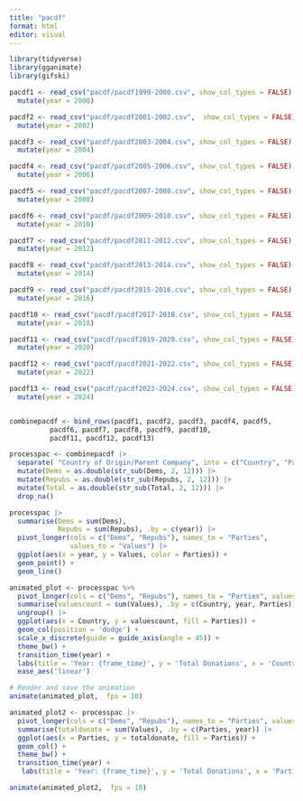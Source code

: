 ```yaml
---
title: "pacdf"
format: html
editor: visual
---
```


```r
library(tidyverse)
library(gganimate)
library(gifski)

pacdf1 <- read_csv("pacdf/pacdf1999-2000.csv", show_col_types = FALSE) |>
  mutate(year = 2000)

pacdf2 <- read_csv("pacdf/pacdf2001-2002.csv",  show_col_types = FALSE) |>
  mutate(year = 2002)

pacdf3 <- read_csv("pacdf/pacdf2003-2004.csv", show_col_types = FALSE) |>
  mutate(year = 2004)

pacdf4 <- read_csv("pacdf/pacdf2005-2006.csv", show_col_types = FALSE) |>
  mutate(year = 2006)

pacdf5 <- read_csv("pacdf/pacdf2007-2008.csv", show_col_types = FALSE) |>
  mutate(year = 2008)

pacdf6 <- read_csv("pacdf/pacdf2009-2010.csv", show_col_types = FALSE) |>
  mutate(year = 2010)

pacdf7 <- read_csv("pacdf/pacdf2011-2012.csv", show_col_types = FALSE) |>
  mutate(year = 2012)

pacdf8 <- read_csv("pacdf/pacdf2013-2014.csv", show_col_types = FALSE) |>
  mutate(year = 2014)

pacdf9 <- read_csv("pacdf/pacdf2015-2016.csv", show_col_types = FALSE) |>
  mutate(year = 2016)

pacdf10 <- read_csv("pacdf/pacdf2017-2018.csv", show_col_types = FALSE) |>
  mutate(year = 2018)

pacdf11 <- read_csv("pacdf/pacdf2019-2020.csv", show_col_types = FALSE) |>
  mutate(year = 2020)

pacdf12 <- read_csv("pacdf/pacdf2021-2022.csv", show_col_types = FALSE) |>
  mutate(year = 2022)

pacdf13 <- read_csv("pacdf/pacdf2023-2024.csv", show_col_types = FALSE) |>
  mutate(year = 2024)


combinepacdf <- bind_rows(pacdf1, pacdf2, pacdf3, pacdf4, pacdf5, 
          pacdf6, pacdf7, pacdf8, pacdf9, pacdf10, 
          pacdf11, pacdf12, pacdf13)

```

```r
processpac <- combinepacdf |>
  separate( "Country of Origin/Parent Company", into = c("Country", "Parent_Company"), sep = "/") |>
  mutate(Dems = as.double(str_sub(Dems, 2, 12))) |>
  mutate(Repubs = as.double(str_sub(Repubs, 2, 12))) |>
  mutate(Total = as.double(str_sub(Total, 2, 12))) |>
  drop_na()

processpac |>
  summarise(Dems = sum(Dems), 
            Repubs = sum(Repubs), .by = c(year)) |>
  pivot_longer(cols = c("Dems", "Repubs"), names_to = "Parties",
               values_to = "Values") |>
  ggplot(aes(x = year, y = Values, color = Parties)) +
  geom_point() + 
  geom_line()
```

```r
animated_plot <- processpac %>%
  pivot_longer(cols = c("Dems", "Repubs"), names_to = "Parties", values_to = "Values") %>%
  summarise(valuescount = sum(Values), .by = c(Country, year, Parties)) %>%
  ungroup() |>
  ggplot(aes(x = Country, y = valuescount, fill = Parties)) +
  geom_col(position = 'dodge') +
  scale_x_discrete(guide = guide_axis(angle = 45)) +
  theme_bw() +
  transition_time(year) +
  labs(title = 'Year: {frame_time}', y = 'Total Donations', x = 'Country') +
  ease_aes('linear')

# Render and save the animation
animate(animated_plot,  fps = 10)

```


```r
animated_plot2 <- processpac |>
  pivot_longer(cols = c("Dems", "Repubs"), names_to = "Parties", values_to = "Values") |>
  summarise(totaldonate = sum(Values), .by = c(Parties, year)) |>
  ggplot(aes(x = Parties, y = totaldonate, fill = Parties)) + 
  geom_col() +
  theme_bw() +
  transition_time(year) + 
   labs(title = 'Year: {frame_time}', y = 'Total Donations', x = 'Parties') 

animate(animated_plot2,  fps = 10)
  
```




